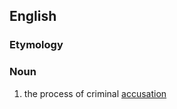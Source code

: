 ==English==

===Etymology===
{{suffix|en|accriminate|ion}}

===Noun===
{{en-noun}}

# {{lb|en|obsolete|legal}} the process of criminal [[accusation]]
